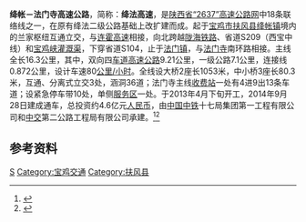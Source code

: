 {{中国高速公路信息框
| 编号 = S25
| 省名 = Shaanxi
| 名称 = 绛帐－法门寺高速公路
| 自定头部 = [[File:S25-CN_(SN)_with_name.png|100px]]
| 路線簡稱 = 绛法
| 最近通車日期 = 2014年9月28日
| 规划总里程 = 16.3
| 起點 = [[宝鸡市|宝鸡市]][[扶风县|扶风县]][[绛帐镇|绛帐镇]]
| 終點 = [[宝鸡市|宝鸡市]][[扶风县|扶风县]][[法门镇|法门镇]]
| 出口處數 = 
| 服务区数 = 1
}}
'''绛帐－法门寺高速公路'''，简称：'''绛法高速'''，是[[陕西省|陕西省]][[陕西高速公路|“2637”高速公路网]]中18条联络线之一，在原有绛法二级公路基础上改扩建而成。起于[[宝鸡市|宝鸡市]][[扶风县|扶风县]][[绛帐镇|绛帐镇]]境内的兰家枢纽互通立交，与[[连霍高速|连霍高速]]相接，向北跨越[[陇海铁路|陇海铁路]]、省道S209（西宝中线）和[[宝鸡峡灌溉渠|宝鸡峡灌溉渠]]，下穿省道S104，止于[[法门镇|法门镇]]，与[[法门寺|法门寺]]南环路相接。主线全长16.3公里，其中，双向四[[车道|车道]][[高速公路|高速公路]]9.21公里，一级公路7.1公里，连接线0.872公里，设计车速80[[公里/小时|公里/小时]]。全线设大桥2座长1053米，中小桥3座长80.3米，互通、分离式立交3处，涵洞36道；法门寺主线[[收费站|收费站]]一处有4进9出13条车道；设紧急停车带10处，单侧[[服务区|服务区]]一处。于2013年4月下旬开工，2014年9月28日建成通车，总投资约4.6亿元[[人民币|人民币]]，由[[中国中铁|中国中铁]]十七局集团第一工程有限公司和[[中交|中交]]第二公路工程局有限公司承建。<ref>{{cite web|url=http://news.xiancn.com/content/2014-09/29/content_2937509.htm|title=绛法公路改扩建完工 西安至法门寺只需80分钟车程|author=郭欣|date=2014年9月29日|publisher=西安晚报|accessdate=2015年3月10日|archive-date=2015年4月2日|archive-url=https://web.archive.org/web/20150402125249/http://news.xiancn.com/content/2014-09/29/content_2937509.htm|dead-url=no}}</ref><ref>{{cite web|url=http://www.baojidaily.com/Thread.Asp?AutoID=139764|title=绛法高速公路昨日通车|author=岛茜|date=2014年9月29日|publisher=宝鸡日报|deadurl=yes|archiveurl=https://web.archive.org/web/20150402140359/http://www.baojidaily.com/Thread.Asp?AutoID=139764|archivedate=2015年4月2日}}</ref>

== 参考资料 ==
{{reflist}}

{{交通小作品}}
{{陕西高速公路}}

[[Category:陕西省高速公路|S]]
[[Category:宝鸡交通|Category:宝鸡交通]]
[[Category:扶风县|Category:扶风县]]